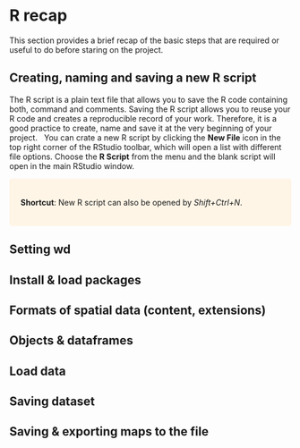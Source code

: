 # R recap {#rrecap} 
This section provides a brief recap of the basic steps that are required or useful to do before staring on the project.

## Creating, naming and saving a new R script

The R script is a plain text file that allows you to save the R code containing both, command and comments. Saving the R script allows you to reuse your R code and creates a reproducible record of your work. Therefore, it is a good practice to create, name and save it at the very beginning of your project. &nbsp; You can crate a new R script by clicking the **New File** icon in the top right corner of the RStudio toolbar, which will open a list with different file options. Choose the **R Script** from the menu and the blank script will open in the main RStudio window.

<style>
div.yellow { background-color:#fff5e6; border-radius: 5px; padding: 20px;}
</style>
<div class = "yellow">
**Shortcut**: New R script can also be opened by *Shift+Ctrl+N*.
</div>




 

## Setting wd
## Install & load packages
## Formats of spatial data (content, extensions) 
## Objects & dataframes
## Load data
## Saving dataset
## Saving & exporting maps to the file


